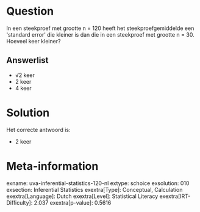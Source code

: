 Question
========

In een steekproef met grootte n = 120 heeft het steekproefgemiddelde een
\'standard error\' die kleiner is dan die in een steekproef met grootte
n = 30. Hoeveel keer kleiner?


Answerlist
----------

* √2 keer
* 2 keer
* 4 keer

Solution
========

Het correcte antwoord is: 

* 2 keer

Meta-information
================
exname: uva-inferential-statistics-120-nl
extype: schoice
exsolution: 010
exsection: Inferential Statistics
exextra[Type]: Conceptual, Calculation
exextra[Language]: Dutch
exextra[Level]: Statistical Literacy
exextra[IRT-Difficulty]: 2.037
exextra[p-value]: 0.5616
